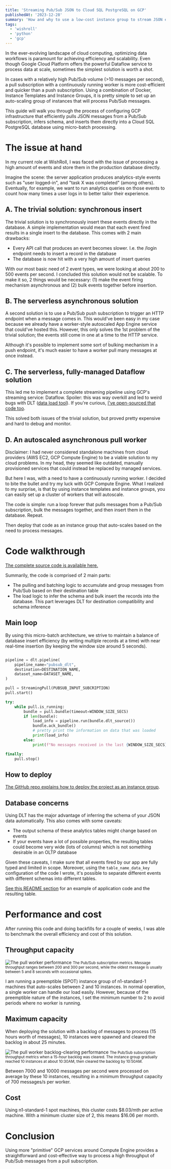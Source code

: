 ```yaml
---
title: 'Streaming Pub/Sub JSON to Cloud SQL PostgreSQL on GCP'
publishedAt: '2023-12-28'
summary: 'How and why to use a low-cost instance group to stream JSON events from Pub/Sub to PostgreSQL running on Cloud SQL.'
tags: 
  - 'wishroll'
  - 'python'
  - 'gcp'
---
```


In the ever-evolving landscape of cloud computing, optimizing data workflows is
paramount for achieving efficiency and scalability. Even though Google Cloud Platform
offers the powerful Dataflow service to process data at scale, sometimes the simplest solution
is worth a shot. 

In cases with a relatively high Pub/Sub volume (>10 messages per second), a pull
subscription with a continuously running worker is more cost-efficient and quicker than
a push subscription. Using a combination of Docker, Instance Templates and Instance
Groups, it is pretty simple to set up an auto-scaling group of instances that will
process Pub/Sub messages.

This guide will walk you through the process of configuring GCP infrastructure that
efficiently pulls JSON messages from a Pub/Sub subscription, infers schema, and inserts
them directly into a Cloud SQL PostgreSQL database using micro-batch processing.

<SubscribeCTA />

# The issue at hand

In my current role at WishRoll, I was faced with the issue of processing a high amount
of events and store them in the production database directly. 

Imagine the scene: the server application produces analytics-style events such as "user
logged-in", and "task X was completed" (among others). Eventually, for example, we want
to run analytics queries on those events to count how many times a user logs in to
better tailor their experience.

## A. The trivial solution: synchronous insert

The trivial solution is to synchronously insert these events directly in the database. A
simple implementation would mean that each event fired results in a single insert to the
database. This comes with 2 main drawbacks:

- Every API call that produces an event becomes slower. I.e. the /login endpoint needs to insert a record in the database
- The database is now hit with a very high amount of insert queries

With our most basic need of 2 event types, we were looking at about 200 to 500 events
per second. I concluded this solution would not be scalable. To make it so, 2 things
would be necessary: (1) make the event firing mechanism asynchronous and (2) bulk events
together before insertion.

## B. The serverless asynchronous solution

A second solution is to use a Pub/Sub push subscription to trigger an HTTP endpoint when
a message comes in. This would've been easy in my case because we already have a
worker-style autoscaled App Engine service that could've hosted this. However, this only
solves the 1st problem of the trivial solution; the events still come in one at a
time to the HTTP service.

Although it's possible to implement some sort of bulking mechanism in a push endpoint,
it's much easier to have a worker pull many messages at once instead.

## C. The serverless, fully-managed Dataflow solution

This led me to implement a complete streaming pipeline using GCP's streaming service:
Dataflow. Spoiler: this was way overkill and led to weird bugs with DLT ([data load
tool](https://dlthub.com/)). If you're curious, [I've open-sourced that code
too](https://github.com/dataroche/pubsub-dataflow-dlt). 

This solved both issues of the trivial solution, but proved pretty expensive and hard to
debug and monitor.

## D. An autoscaled asynchronous pull worker

Disclaimer: I had never considered standalone machines from cloud providers (AWS EC2, GCP Compute
Engine) to be a viable solution to my cloud problems. In my head, they seemed like
outdated, manually provisioned services that could instead be replaced by managed
services.

But here I was, with a need to have a continuously running worker. I decided to bite the
bullet and try my luck with GCP Compute Engine. What I realized to my surprise, is that
by using instance templates and instance groups, you can easily set up a cluster of workers
that will autoscale.

The code is simple: run a loop forever that pulls messages from a Pub/Sub subscription,
bulk the messages together, and then insert them in the database. Repeat.

Then deploy that code as an instance group that auto-scales based on the need to process
messages.

# Code walkthrough

[The complete source code is available here.](https://github.com/dataroche/pubsub-dlt-stream)

Summarily, the code is comprised of 2 main parts:

- The pulling and batching logic to accumulate and group messages from Pub/Sub based on
  their destination table
- The load logic to infer the schema and bulk insert the records into the database. This
  part leverages DLT for destination compatibility and schema inference

## Main loop

By using this micro-batch architecture, we strive to maintain a balance of database
insert efficiency (by writing multiple records at a time) with near real-time insertion
(by keeping the window size around 5 seconds). 

```python

pipeline = dlt.pipeline(
    pipeline_name="pubsub_dlt",
    destination=DESTINATION_NAME,
    dataset_name=DATASET_NAME,
)

pull = StreamingPull(PUBSUB_INPUT_SUBCRIPTION)
pull.start()

try:
    while pull.is_running:
        bundle = pull.bundle(timeout=WINDOW_SIZE_SECS)
        if len(bundle):
            load_info = pipeline.run(bundle.dlt_source())
            bundle.ack_bundle()
            # pretty print the information on data that was loaded
            print(load_info)
        else:
            print(f"No messages received in the last {WINDOW_SIZE_SECS} seconds")

finally:
    pull.stop()

```

## How to deploy

[The GitHub repo explains how to deploy the project as an instance group](https://github.com/dataroche/pubsub-dlt-stream?tab=readme-ov-file#example-deployment-as-a-gcp-instance-group).

## Database concerns

Using DLT has the major advantage of inferring the schema of your JSON data
automatically. This also comes with some caveats:

- The output schema of these analytics tables might change based on events
- If your events have a lot of possible properties, the resulting tables could become
  very wide (lots of columns) which is not something desirable in an OLTP database

Given these caveats, I make sure that all events fired by our app are fully typed and
limited in scope. Moreover, using the `table_name_data_key` configuration of the code I
wrote, it's possible to separate different events with different schemas into different
tables.

[See this README
section](https://github.com/dataroche/pubsub-dlt-stream?tab=readme-ov-file#output-table-format)
for an example of application code and the resulting table.

# Performance and cost

After running this code and doing backfills for a couple of weeks, I was able to
benchmark the overall efficiency and cost of this solution.

## Throughput capacity

<img
  src="/images/streaming-pubsub/pubsub_performance.png"
  alt="The pull worker performance"
/>
<small> 
The Pub/Sub subscription metrics. Message throughput ranges between 200 and 300
per second, while the oldest message is usually between 5 and 8 seconds with occasional spikes.
</small>

I am running a preemptible (SPOT) instance group of n1-standard-1 machines that
auto-scales between 2 and 10 instances. In normal operation, a single worker can handle
our load easily. However, because of the preemptible nature of the instances, I set the
minimum number to 2 to avoid periods where no worker is running.

## Maximum capacity

When deploying the solution with a backlog of messages to process (15 hours worth of
messages), 10 instances were spawned and cleared the backlog in about 25 minutes.

<img src="/images/streaming-pubsub/pubsub_backlog_performance.png" alt="The pull worker
  backlog-clearing performance" /> 
<small> 
The Pub/Sub subscription throughput metrics when a 15-hour backlog was cleared. The
instance group gradually reached 10 instances at about 10:30AM, then cleared the
backlog by 10:50AM.
</small>

Between 7000 and 10000 messages per second were processed on average by these 10
instances, resulting in a minimum throughput capacity of 700 messages/s per worker.

## Cost

Using n1-standard-1 spot machines, this cluster costs $8.03/mth per active machine. With
a minimum cluster size of 2, this means $16.06 per month.

# Conclusion

Using more "primitive" GCP services around Compute Engine provides a straightforward and
cost-effective way to process a high throughput of Pub/Sub messages from a pull
subscription.


